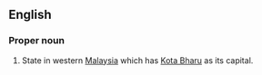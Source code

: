 ==English==
{{wikipedia}}
===Proper noun===
{{en-proper noun}}

#State in western [[Malaysia]] which has [[Kota Bharu]] as its capital.